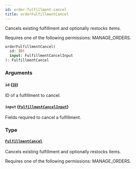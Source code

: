 ```yaml
---
id: order-fulfillment-cancel
title: orderFulfillmentCancel
---
```



Cancels existing fulfillment and optionally restocks items. 

Requires one of the following permissions: MANAGE_ORDERS.

```graphql
orderFulfillmentCancel(
  id: ID!
  input: FulfillmentCancelInput
): FulfillmentCancel
```


### Arguments

#### `id` ([`ID`](../../../developer/api-reference/scalars/id))

ID of a fulfillment to cancel.


#### `input` ([`FulfillmentCancelInput`](../../../developer/api-reference/inputs/fulfillment-cancel-input))

Fields required to cancel a fulfillment.


### Type

#### [`FulfillmentCancel`](../../../developer/api-reference/objects/fulfillment-cancel) 

Cancels existing fulfillment and optionally restocks items. 

Requires one of the following permissions: MANAGE_ORDERS.




